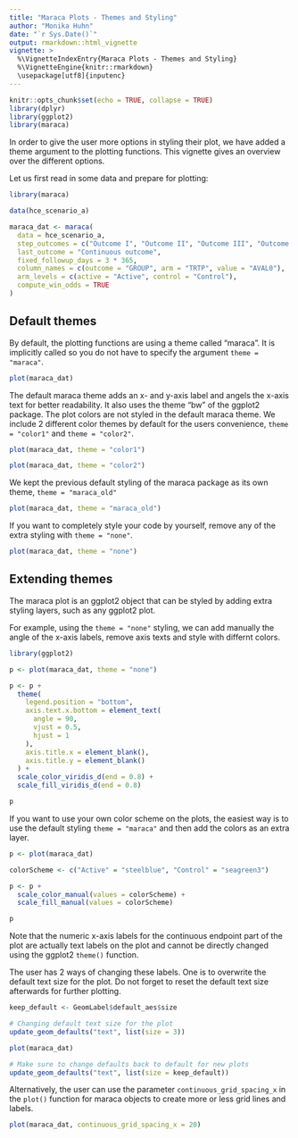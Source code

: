 ```yaml
---
title: "Maraca Plots - Themes and Styling"
author: "Monika Huhn"
date: "`r Sys.Date()`"
output: rmarkdown::html_vignette
vignette: >
  %\VignetteIndexEntry{Maraca Plots - Themes and Styling}
  %\VignetteEngine{knitr::rmarkdown}
  \usepackage[utf8]{inputenc}
---
```



```r
knitr::opts_chunk$set(echo = TRUE, collapse = TRUE)
library(dplyr)
library(ggplot2)
library(maraca)
```

In order to give the user more options in styling their plot,
we have added a theme argument to the plotting functions.
This vignette gives an overview over the different options.

Let us first read in some data and prepare for plotting:
```r
library(maraca)

data(hce_scenario_a)

maraca_dat <- maraca(
  data = hce_scenario_a,
  step_outcomes = c("Outcome I", "Outcome II", "Outcome III", "Outcome IV"),
  last_outcome = "Continuous outcome",
  fixed_followup_days = 3 * 365,
  column_names = c(outcome = "GROUP", arm = "TRTP", value = "AVAL0"),
  arm_levels = c(active = "Active", control = "Control"),
  compute_win_odds = TRUE
)
```

## Default themes

By default, the plotting functions are using a theme called
"maraca". It is implicitly called so you do not have to specify
the argument `theme = "maraca"`.

```r
plot(maraca_dat)
```

The default maraca theme adds an x- and y-axis label and angels the
x-axis text for better readability. It also uses the theme "bw"
of the ggplot2 package.
The plot colors are not styled in the default maraca theme. We include
2 different color themes by default for the users convenience,
`theme = "color1"` and `theme = "color2"`.

```r
plot(maraca_dat, theme = "color1")
```

```r
plot(maraca_dat, theme = "color2")
```

We kept the previous default styling of the maraca package as its
own theme, `theme = "maraca_old"`

```r
plot(maraca_dat, theme = "maraca_old")
```

If you want to completely style your code by yourself, remove any
of the extra styling with `theme = "none"`.

```r
plot(maraca_dat, theme = "none")
```


## Extending themes

The maraca plot is an ggplot2 object that can be styled by
adding extra styling layers, such as any ggplot2 plot.

For example, using the `theme = "none"` styling, we can add
manually the angle of the x-axis labels, remove axis texts
and style with differnt colors.

```r
library(ggplot2)

p <- plot(maraca_dat, theme = "none")

p <- p +
  theme(
    legend.position = "bottom",
    axis.text.x.bottom = element_text(
      angle = 90,
      vjust = 0.5,
      hjust = 1
    ),
    axis.title.x = element_blank(),
    axis.title.y = element_blank()
  ) +
  scale_color_viridis_d(end = 0.8) +
  scale_fill_viridis_d(end = 0.8)

p
```

If you want to use your own color scheme on the plots,
the easiest way is to use the default styling `theme = "maraca"`
and then add the colors as an extra layer.

```r
p <- plot(maraca_dat)

colorScheme <- c("Active" = "steelblue", "Control" = "seagreen3")

p <- p +
  scale_color_manual(values = colorScheme) +
  scale_fill_manual(values = colorScheme)

p
```

Note that the numeric x-axis labels for the continuous endpoint part of the plot
are actually text labels on the plot and cannot be directly changed using the
ggplot2 `theme()` function.

The user has 2 ways of changing these labels. One is to overwrite the default
text size for the plot. Do not forget to reset the default text size afterwards
for further plotting.

```r
keep_default <- GeomLabel$default_aes$size

# Changing default text size for the plot
update_geom_defaults("text", list(size = 3))

plot(maraca_dat)

# Make sure to change defaults back to default for new plots
update_geom_defaults("text", list(size = keep_default))
```

Alternatively, the user can use the parameter `continuous_grid_spacing_x` in the `plot()`
function for maraca objects to create more or less grid lines and labels.

```r
plot(maraca_dat, continuous_grid_spacing_x = 20)
```




